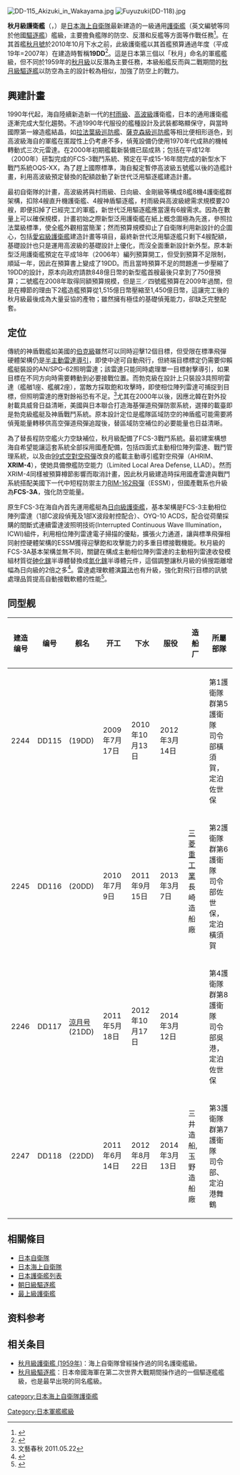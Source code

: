 {{軍艦模板
|圖片= [[File:JS_Akizuki_in_the_Sagami_Bay_during_the_SDF_Fleet_Review_2012,_-14_Oct._2012_a.jpg|300px]]
|照片說明= 秋月级
|名稱= (19DD)秋月级護衛舰[[File:Naval_Ensign_of_Japan.svg|30px]]<br /><small>{{lang|ja|あきづき型護衛艦 (2代)}}</small>
|艦種= [[護衛艦_(日本)|護衛艦]]（等同於他國海軍的[[驅逐艦|驅逐艦]]）
|擁有國= {{JAP}}
|前型= [[高波型護衛艦|高波型護衛艦]]
|次型= [[朝日級驅逐艦_(2016年)|朝日級驅逐艦 (2016年)]]
|同型=
|數量= 4艘
|製造= 4艘
|下訂= 4艘
|造價= 750億[[日幣|日幣]]/艘（2007年幣值）
|動工= 2009 －2011
|下水= 2010 －2012
|服役= 2012 －
|退役= 
|結局= 
|除籍= 
|狀態= 服役中
|綽號=
|榮譽=
|標準= 5050 噸
|滿載= 6800 噸
|長度= 150.5 米
|闊度= 18.3 米
|型深= 10.9 米
|吃水= 5.4 米
|極速= 30 節
|鍋爐= 4座[[勞斯萊斯股份有限公司|勞斯萊斯]]SM1C[[燃气涡轮发动机|燃气涡轮发动机]]
|引擎= (COGAG) [[全燃联合动力方式|複合燃氣动力装置，雙轴推进]]
|發電機=3台川崎M1A-35燃氣渦輪發電機
|電力輸出=2400KW x 3
|燃料=
|出力= 64,000匹（PS）
|續航= 
|乘員= 約200 人，艦長[[中校|二等海佐]]編階
|裝備= [[Mk_45艦砲|Mk 45 mod4]]一門<br>4連裝[[90式反艦飛彈|90式反艦飛彈]]發射管二具<br> [[Mk_41垂直發射系統|Mk 41垂直發射系統]]（32管）<br>[[方陣近迫武器系統|CIWS]]二門<br>[[Mk_32型水面船艦魚雷管|HOS-303三連裝發射管]]二具 
|射控裝置=FCS-3A火力射控系統<br>海軍戰術資料鏈（OYQ-11戰術情報處理系統，搭配Link11/14/16資料链)
|偵搜設備=FCS-3A雷達<br>OPS-20C水面雷達<br>OQQ-22整合聲納系統（艦首聲納+OQR-3拖曳陣列聲納）
|電戰系統=NOLQ-3D電戰系統<br>Mk 36 mod.6 SRBOC
|電子設備=ORQ-1C-2機艦資料鏈
|艦載機= 2架[[SH-60海鷹直升機|SH-60J/K海鷹直升機]]<br>或1架[[奧古斯塔偉士蘭AW101灰背隼直升機|MCH-101]]掃雷直升機
|其它=
}}
[[File:DD-115_Akizuki_in_Wakayama.jpg|thumb]]
[[File:Fuyuzuki(DD-118).jpg|thumb]]

'''秋月級護衛艦'''（{{lang-ja|あきづき型護衛艦}}，{{lang-en|Akizuki-class destroyer}}）是[[日本|日本]][[海上自衛隊|海上自衛隊]]最新建造的一級通用[[護衛艦_(日本)|護衛艦]]（英文編號等同於他國[[驅逐艦|驅逐艦]]）艦級，主要擔負艦隊的防空、反潛和反艦等方面等作戰任務<ref>{{cite news|title=日本“秋月”級驅逐艦下水：換代速度令人乍舌|url=http://news.ifeng.com/mil/4/detail_2010_10/18/2813017_0.shtml|newspaper=鳳凰網（轉載北京晚報）|date=2010年10月18日}}</ref>。在其首艦[[秋月號護衛鑑_(DD-115)|秋月號]]於2010年10月下水之前，此級護衛艦以其首艦預算通過年度（平成19年=2007年）在建造時暫稱'''19DD'''<ref>{{cite web|title=DD115 19DD 5000 ton Destroyer|url=http://www.globalsecurity.org/military/world/japan/19dd.htm|publisher=GlobalSecurity.org|accessdate=2010-10-23}}</ref>。這是日本第三個以「秋月」命名的軍艦艦級，但不同於1959年的[[秋月級護衛艦_(1959年)|秋月級]]以反潛為主要任務，本級船艦反而與二戰期間的[[秋月級驅逐艦_(1942年)|秋月級驅逐艦]]以防空為主的設計較為相似，加強了防空上的戰力。

==興建計畫==
1990年代起，海自陸續新造新一代的[[村雨型護衛艦|村雨級]]、[[高波級護衛艦|高波級]]護衛艦，日本的通用護衛艦逐漸完成大型化趨勢。不過1990年代服役的艦種設計及武裝都略顯保守，與當時國際第一線造艦結晶，如[[拉法葉級巡防艦|拉法葉級巡防艦]]、[[薩克森級巡防艦|薩克森級巡防艦]]等相比便相形遜色，到高波級海自的軍艦在匿蹤性上仍考慮不多，偵蒐設備仍使用1970年代成熟的機械轉動式三次元雷達。在2000年初期艦載新裝備已屆成熟；包括在平成12年（2000年）研製完成的FCS-3戰鬥系統、預定在平成15-16年間完成的新型水下戰鬥系統OQS-XX，為了趕上國際標準，海自擬定暫停高波級五號艦以後的造艦計畫，利用高波級預定替換的配額啟動了新世代泛用驅逐艦建造計畫。

最初自衛隊的計畫，高波級將與村雨級、日向級、金剛級等構成8艦8機4護衛艦群架構，扣除4艘直升機護衛艦、4艘神盾驅逐艦，村雨級與高波級總需求規模要20艘，即便扣掉了已經完工的軍艦，新世代泛用驅逐艦應當還有6艘需求。因為在數量上可以確保規模，計畫初始之際新型泛用護衛艦在紙上概念圖極為先進，參照拉法葉級標準，使全艦外觀相當簡潔；然而預算規模抑止了自衛隊利用新設計的企圖心，包括[[愛宕級護衛艦|愛宕級護衛艦]]建造計畫等項目，最終新世代泛用驅逐艦只剩下4艘配額，基礎設計也只是運用高波級的基礎設計上優化，而沒全面重新設計新外型。原本新型泛用護衛艦預定在平成18年（2006年）編列預算開工，但受到預算不足限制，順延一年，因此在預算書上變成了19DD。而且當時預算不足的問題進一步壓縮了19DD的設計，原本向政府請款848億日幣的新型艦首艘最後只拿到了750億預算；二號艦在2008年取得同額預算規模，但是三／四號艦預算在2009年過關，但是在樽節的理由下2艦造艦預算從1,515億日幣壓縮至1,450億日幣，這讓完工後的秋月級最後成為大量妥協的產物；雖然擁有極佳的基礎偵蒐能力，卻缺乏完整配套。

== 定位 ==
傳統的神盾戰艦如美國的[[伯克級|伯克級]]雖然可以同時迎擊12個目標，但受限在標準飛彈硬體架構仍是[[半主動雷達導引|半主動雷達導引]]，即使中途可自動飛行，但終端目標標定仍需要仰賴艦艇裝設的AN/SPG-62照明雷達；該雷達只能同時處理單一目標射擊導引，如果目標在不同方向時需要轉動到必要接戰位置。而勃克級在設計上只裝設3具照明雷達（艦艏1座、艦艉2座），當敵方採取飽和攻擊時，即使相位陣列雷達可捕捉到目標，但照明雷達的應對餘裕恐有不足。<ref>文藝春秋 2011.05.22</ref>尤其在2000年以後，因應北韓在對外投射載具威脅日益清晰，美國與日本聯合打造海基彈道飛彈防禦系統，選擇的載臺即是勃克級艦艇及神盾戰鬥系統。原本設計定位是艦隊區域防空的神盾艦可能需要將偵蒐能量轉移供高空彈道飛彈追蹤後，替區域防空補位的必要能量也日益清晰。

為了替長程防空艦火力空缺補位，秋月級配備了FCS-3戰鬥系統。最初建案構想海自希望能讓這套系統全部採用國產配備，包括四面式主動相位陣列雷達、戰鬥管理系統，以及由[[AAM-4飛彈|99式空對空飛彈]]改良的艦載主動導引艦對空飛彈（AHRIM、'''XRIM-4'''），使她具備僚艦防空能力（Limited Local Area Defense, LLAD）。然而XRIM-4同樣被預算樽節影響而取消計畫，因此秋月級建造時採用國產雷達與戰鬥系統搭配美國下一代中短程防禦主力[[RIM-162飛彈|RIM-162飛彈]]（ESSM），但國產戰系也升級為'''FCS-3A'''，強化防空能量。

原生FCS-3在海自內首先運用艦艇為[[日向級護衛艦|日向級護衛艦]]，基本架構是FCS-3主動相位陣列雷達（1部C波段偵蒐及1部X波段射控配合）、OYQ-10 ACDS，配合從荷蘭採購的間斷式連續雷達波照明技術(Interrupted Continuous Wave Illumination，ICWI)組件，利用相位陣列雷達電子掃描的優點，擴張火力通道，讓與標準飛彈相同射控硬體架構的ESSM獲得迎擊飽和攻擊能力的多重目標接戰機能。秋月級的FCS-3A基本架構並無不同，關鍵在構成主動相位陣列雷達的主動相列雷達收發模組材質從[[砷化鎵|砷化鎵]]半導體替換成[[氮化鎵|氮化鎵]]半導體元件，這個調整讓秋月級的偵搜距離增幅為日向級的2倍之多<ref name="多田2014">{{Cite journal|author=多田智彦|year=2014|date=9|title=国産イージスに国産"FCS-4"を開発せよ! 世界最高性能『日本の多機能レーダー』|journal=軍事研究|volume=49|issue=9|pages=193-205|publisher=ジャパンミリタリー・レビュー}}</ref>。雷達處理軟體演[[算法|算法]]也有升級，強化對飛行目標的訊號處理品質提高自動接戰軟體的性能<ref name="weapon_system_2010">{{Cite journal|year=2010|date=11|title=ウエポン・システム (特集・進水目前! 注目の「19DD」) - (「19DD」の技術的特徴)||journal=世界の艦船||issue=732|pages=94-99|publisher=海人社}}</ref>。

==同型舰==
{|class=wikitable style="text-align:center"
! 建造编号 || 编号 || 舰名 || 开工 || 下水 || 服役|| 造船厂 || 所屬部隊
|-
| 2244 || DD115 || {{link-ja|秋月號護衛艦 (2代)|あきづき (護衛艦・2代)|秋月号}} (19DD)
| 2009年7月17日 || 2010年10月13日  
| 2012年3月14日 ||rowspan=3|[[三菱重工業|三菱重工業]]長崎造船廠||第1護衛隊群第5護衛隊<br>司令部橫須賀，定泊佐世保
|-
| 2245 || DD116 || {{link-ja|照月號護衛艦 (2代)|てるづき (護衛艦・2代)|照月号}} (20DD) 
| 2010年7月9日  || 2011年9月15日   
| 2013年3月7日 || 第2護衛隊群第6護衛隊<br>司令部佐世保，定泊橫須賀
|-
| 2246 || DD117 || [[涼月號護衛艦|涼月号]] (21DD) 
| 2011年5月18日 || 2012年10月17日 
| 2014年3月12日 || 第4護衛隊群第8護衛隊<br>司令部吳港，定泊佐世保
|-
| 2247 || DD118 || {{link-ja|冬月號護衛艦|ふゆづき (護衛艦)|冬月号}} (22DD)  
| 2011年6月14日 || 2012年8月22日  
| 2014年3月13日 || 三井造船, 玉野造船廠|| 第3護衛隊群第7護衛隊<br>司令部、定泊港舞鶴
|}

== 相關條目 ==
*[[日本自衛隊|日本自衛隊]]
*[[日本海上自衛隊|日本海上自衛隊]]
* [[護衛艦_(日本)#護衛艦列表|日本護衛艦列表]]
*[[朝日級驅逐艦_(2016年)|朝日級驅逐艦]]{{JPN}}
*[[最上級護衛艦|最上級護衛艦]] {{JPN}}

==资料参考==
<references/>

==相关条目==
* [[秋月級護衛艦_(1959年)|秋月級護衛艦 (1959年)]]：海上自衛隊曾經操作過的同名護衛艦級。
* [[秋月級驅逐艦|秋月級驅逐艦]]：日本帝國海軍在第二次世界大戰期間操作過的一個驅逐艦艦級，也是最早出現的同名艦級。

{{秋月級護衛艦 (2010年)}}
{{日本作战舰艇}}
{{DEFAULTSORT:Akizuki}}
[[category:日本海上自衛隊護衛艦|category:日本海上自衛隊護衛艦]]
[[Category:日本軍艦艦級|Category:日本軍艦艦級]]